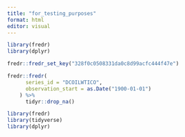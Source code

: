 ```yaml
---
title: "for_testing_purposes"
format: html
editor: visual
---
```


```r
library(fredr)
library(dplyr)

fredr::fredr_set_key("328f0c0508331da0c8d99acfc444f47e")

fredr::fredr(
      series_id = "DCOILWTICO",
      observation_start = as.Date("1900-01-01")
    ) %>% 
      tidyr::drop_na()
```

```r
library(fredr)
library(tidyverse)
library(dplyr)


```
